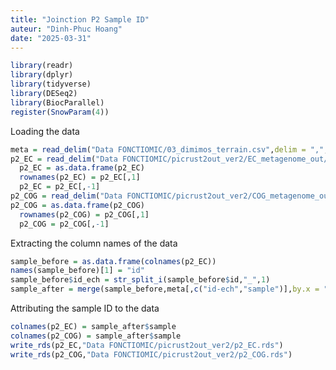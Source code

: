 ```yaml
---
title: "Joinction P2 Sample ID"
auteur: "Dinh-Phuc Hoang"
date: "2025-03-31"
---
```


```r
library(readr)
library(dplyr)
library(tidyverse)
library(DESeq2)
library(BiocParallel)
register(SnowParam(4))
```
Loading the data
```r
meta = read_delim("Data FONCTIOMIC/03_dimimos_terrain.csv",delim = ",",col_names = TRUE)
p2_EC = read_delim("Data FONCTIOMIC/picrust2out_ver2/EC_metagenome_out/pred_metagenome_unstrat.tsv.gz",delim = "\t",col_names = TRUE)
  p2_EC = as.data.frame(p2_EC)
  rownames(p2_EC) = p2_EC[,1]
  p2_EC = p2_EC[,-1]
p2_COG = read_delim("Data FONCTIOMIC/picrust2out_ver2/COG_metagenome_out/pred_metagenome_unstrat.tsv.gz",delim = "\t",col_names = TRUE)
p2_COG = as.data.frame(p2_COG)
  rownames(p2_COG) = p2_COG[,1]
  p2_COG = p2_COG[,-1]
```
Extracting the column names of the data
```r
sample_before = as.data.frame(colnames(p2_EC))
names(sample_before)[1] = "id"
sample_before$id_ech = str_split_i(sample_before$id,"_",1)
sample_after = merge(sample_before,meta[,c("id-ech","sample")],by.x = "id_ech",by.y = "id-ech", sort=FALSE)
```
Attributing the sample ID to the data
```r
colnames(p2_EC) = sample_after$sample
colnames(p2_COG) = sample_after$sample
write_rds(p2_EC,"Data FONCTIOMIC/picrust2out_ver2/p2_EC.rds")
write_rds(p2_COG,"Data FONCTIOMIC/picrust2out_ver2/p2_COG.rds")
```